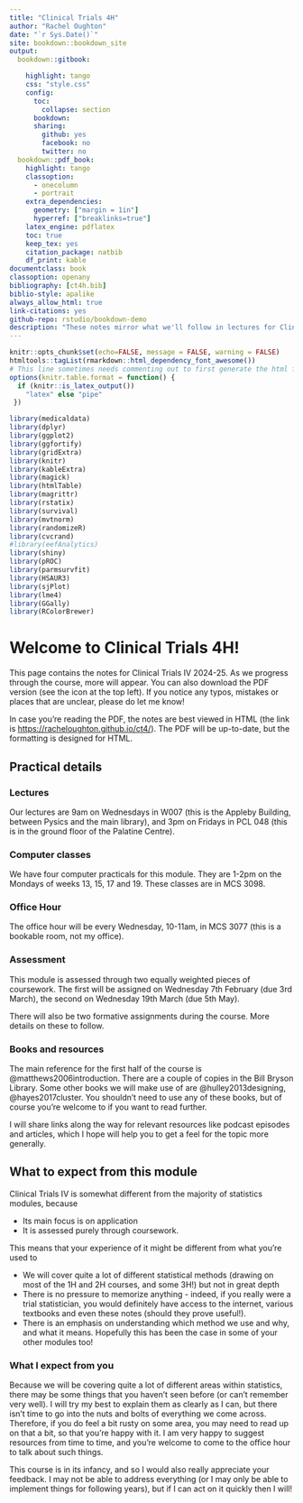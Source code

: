 ```yaml
--- 
title: "Clinical Trials 4H"
author: "Rachel Oughton"
date: "`r Sys.Date()`"
site: bookdown::bookdown_site
output: 
  bookdown::gitbook:

    highlight: tango
    css: "style.css"
    config:
      toc:
        collapse: section
      bookdown:
      sharing:
        github: yes
        facebook: no
        twitter: no
  bookdown::pdf_book:
    highlight: tango
    classoption:
      - onecolumn
      - portrait
    extra_dependencies: 
      geometry: ["margin = 1in"]
      hyperref: ["breaklinks=true"]
    latex_engine: pdflatex
    toc: true
    keep_tex: yes
    citation_package: natbib
    df_print: kable
documentclass: book
classoption: openany
bibliography: [ct4h.bib]
biblio-style: apalike
always_allow_html: true
link-citations: yes
github-repo: rstudio/bookdown-demo
description: "These notes mirror what we'll follow in lectures for Clinical Trials 4H. If you have any questions or notice any errors, please email me (Rachel Oughton)."
---
```


```r
knitr::opts_chunk$set(echo=FALSE, message = FALSE, warning = FALSE)
htmltools::tagList(rmarkdown::html_dependency_font_awesome())
# This line sometimes needs commenting out to first generate the html file
options(knitr.table.format = function() {
  if (knitr::is_latex_output())
    "latex" else "pipe"
 })
```

```r
library(medicaldata)
library(dplyr)
library(ggplot2)
library(ggfortify)
library(gridExtra)
library(knitr)
library(kableExtra)
library(magick)
library(htmlTable)
library(magrittr)
library(rstatix)
library(survival)
library(mvtnorm)
library(randomizeR)
library(cvcrand)
#library(eefAnalytics)
library(shiny)
library(pROC)
library(parmsurvfit)
library(HSAUR3)
library(sjPlot)
library(lme4)
library(GGally)
library(RColorBrewer)
```

# Welcome to Clinical Trials 4H! {-}

This page contains the notes for Clinical Trials IV 2024-25. As we progress through the course, more will appear. You can also download the PDF version (see the icon at the top left). If you notice any typos, mistakes or places that are unclear, please do let me know!

In case you're reading the PDF, the notes are best viewed in HTML (the link is [https://racheloughton.github.io/ct4/](https://racheloughton.github.io/ct4/)). The PDF will be up-to-date, but the formatting is designed for HTML.

## Practical details {-}

### Lectures {-}

Our lectures are 9am on Wednesdays in W007 (this is the Appleby Building, between Pysics and the main library), and 3pm on Fridays in PCL 048 (this is in the ground floor of the Palatine Centre). 

### Computer classes {-}

We have four computer practicals for this module. They are 1-2pm on the Mondays of weeks 13, 15, 17 and 19. These classes are in MCS 3098.

### Office Hour {-}

The office hour will be every Wednesday, 10-11am, in MCS 3077 (this is a bookable room, not my office).

### Assessment {-}

This module is assessed through two equally weighted pieces of coursework. The first will be assigned on Wednesday 7th February (due 3rd March), the second on Wednesday 19th March (due 5th May).

There will also be two formative assignments during the course. More details on these to follow.

### Books and resources {-}

The main reference for the first half of the course is @matthews2006introduction. There are a couple of copies in the Bill Bryson Library. Some other books we will make use of are @hulley2013designing, @hayes2017cluster. You shouldn't need to use any of these books, but of course you're welcome to if you want to read further.

I will share links along the way for relevant resources like podcast episodes and articles, which I hope will help you to get a feel for the topic more generally.

## What to expect from this module {-}

Clinical Trials IV is somewhat different from the majority of statistics modules, because

  * Its main focus is on application
  * It is assessed purely through coursework.
  
This means that your experience of it might be different from what you're used to

  * We will cover quite a lot of different statistical methods (drawing on most of the 1H and 2H courses, and some 3H!) but not in great depth
  * There is no pressure to memorize anything - indeed, if you really were a trial statistician, you would definitely have access to the internet, various textbooks and even these notes (should they prove useful!).
  * There is an emphasis on understanding which method we use and why, and what it means. Hopefully this has been the case in some of your other modules too!
  
### What I expect from you {-}

Because we will be covering quite a lot of different areas within statistics, there may be some things that you haven't seen before (or can't remember very well). I will try my best to explain them as clearly as I can, but there isn't time to go into the nuts and bolts of everything we come across. Therefore, if you do feel a bit rusty on some area, you may need to read up on that a bit, so that you're happy with it. I am very happy to suggest resources from time to time, and you're welcome to come to the office hour to talk about such things.

This course is in its infancy, and so I would also really appreciate your feedback. I may not be able to address everything (or I may only be able to implement things for following years), but if I can act on it quickly then I will!
  






